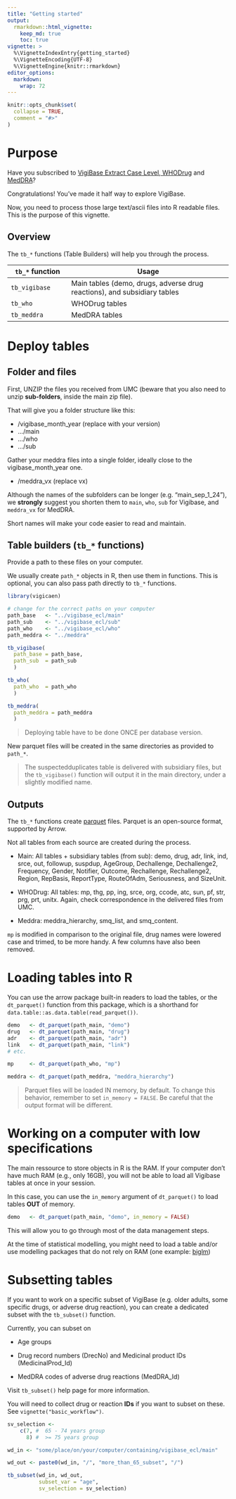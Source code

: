 ```yaml
---
title: "Getting started"
output: 
  rmarkdown::html_vignette:
    keep_md: true
    toc: true
vignette: >
  %\VignetteIndexEntry{getting_started}
  %\VignetteEncoding{UTF-8}
  %\VignetteEngine{knitr::rmarkdown}
editor_options: 
  markdown: 
    wrap: 72
---
```


```r
knitr::opts_chunk$set(
  collapse = TRUE,
  comment = "#>"
)
```

# Purpose

Have you subscribed to 
[VigiBase Extract Case Level, WHODrug](https://who-umc.org/) 
and [MedDRA](https://www.meddra.org/)?

Congratulations! You've made it half way to explore VigiBase.

Now, you need to process those large text/ascii files into R readable
files. This is the purpose of this vignette.

## Overview

 The `tb_*` functions (Table Builders) will help you through the process.

| `tb_*` function | Usage                                                                    |
|--------------------|----------------------------------------------------|
| `tb_vigibase`     | Main tables (demo, drugs, adverse drug reactions), and subsidiary tables |
| `tb_who`          | WHODrug tables                                                           |
| `tb_meddra`       | MedDRA tables                                                            |

# Deploy tables

## Folder and files

First, UNZIP the files you received from UMC (beware that you also need
to unzip **sub-folders**, inside the main zip file).

That will give you a folder structure like this:

-   /vigibase_month_year (replace with your version)
-   .../main
-   .../who
-   .../sub

Gather your meddra files into a single folder, ideally close to the
vigibase_month_year one.

-   /meddra_vx (replace vx)

Although the names of the subfolders can be longer (e.g. "main_sep_1_24"), 
we **strongly** suggest you shorten them
to `main`, `who`, `sub` for Vigibase, and `meddra_vx` for MedDRA.

Short names will make your code easier to read and maintain.

## Table builders (`tb_*` functions)

Provide a path to these files on your computer.

We usually create `path_*` objects in R, then use them in functions.
This is optional, you can also pass path directly to `tb_*` functions.


```r
library(vigicaen)

# change for the correct paths on your computer
path_base   <- "../vigibase_ecl/main" 
path_sub    <- "../vigibase_ecl/sub"
path_who    <- "../vigibase_ecl/who"
path_meddra <- "../meddra"

tb_vigibase(
  path_base = path_base, 
  path_sub  = path_sub
  )

tb_who(
  path_who  = path_who
  )

tb_meddra(
  path_meddra = path_meddra
  )
```

> Deploying table have to be done ONCE per database version.

New parquet files will be created in the same directories as provided
to `path_*`.

> The suspectedduplicates table is delivered with subsidiary files, but
> the `tb_vigibase()` function will output it in the main directory,
> under a slightly modified name.

## Outputs

The `tb_*` functions create
[parquet](https://arrow.apache.org/docs/r/index.html) files. Parquet is
an open-source format, supported by Arrow.

Not all tables from each source are created during the process.

-   Main: All tables + subsidiary tables (from sub):
demo, drug, adr, link, ind, srce, out, followup, suspdup,
AgeGroup, Dechallenge, Dechallenge2, Frequency,
Gender, Notifier, Outcome, Rechallenge, Rechallenge2, Region,
RepBasis, ReportType, RouteOfAdm, Seriousness, and SizeUnit.

-   WHODrug: All tables: mp, thg, pp, 
ing, srce, org, ccode, atc, sun, pf, str, prg, prt, unitx. Again,
check correspondence in the delivered files from UMC.

-   Meddra: meddra_hierarchy, smq_list, and smq_content.

`mp` is modified in comparison to the original file, drug names were lowered case and
trimed, to be more handy. A few columns have also been
removed.

# Loading tables into R

You can use the arrow package built-in readers to load the tables, or
the `dt_parquet()` function from this package, which is a shorthand for
`data.table::as.data.table(read_parquet())`.

```r

demo   <- dt_parquet(path_main, "demo")
drug   <- dt_parquet(path_main, "drug")
adr    <- dt_parquet(path_main, "adr")
link   <- dt_parquet(path_main, "link")
# etc.

mp     <- dt_parquet(path_who, "mp")

meddra <- dt_parquet(path_meddra, "meddra_hierarchy")

```

> Parquet files will be loaded IN memory, by default. To change this
> behavior, remember to set `in_memory = FALSE`. Be careful that the
> output format will be different.

# Working on a computer with low specifications

The main ressource to store objects in R is the RAM. If your computer
don't have much RAM (e.g., only 16GB), you will not be able to load
all Vigibase tables at once in your session.

In this case, you can use the `in_memory` argument of `dt_parquet()` to
load tables **OUT** of memory.

```r
demo   <- dt_parquet(path_main, "demo", in_memory = FALSE)
```

This will allow you to go through most of the data management steps.

At the time of statistical modelling, you might need to load a table
and/or use modelling packages that do not rely on RAM (one example:
[biglm](https://CRAN.R-project.org/package=biglm))

# Subsetting tables

If you want to work on a specific subset of VigiBase (e.g. older adults,
some specific drugs, or adverse drug reaction), you can create a
dedicated subset with the `tb_subset()` function.

Currently, you can subset on

-   Age groups

-   Drug record numbers (DrecNo) and Medicinal product IDs
    (MedicinalProd_Id)

-   MedDRA codes of adverse drug reactions (MedDRA_Id)

Visit `tb_subset()` help page for more information.

You will need to collect drug or reaction **IDs** if you want to subset
on these. See `vignette("basic_workflow")`.

```r

sv_selection <-
    c(7, #  65 - 74 years group
      8) #  >= 75 years group

wd_in <- "some/place/on/your/computer/containing/vigibase_ecl/main"

wd_out <- paste0(wd_in, "/", "more_than_65_subset", "/")

tb_subset(wd_in, wd_out,
          subset_var = "age",
          sv_selection = sv_selection)
```
